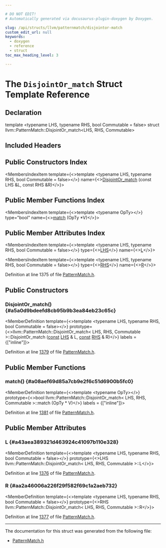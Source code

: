 ```yaml
---

# DO NOT EDIT!
# Automatically generated via docusaurus-plugin-doxygen by Doxygen.

slug: /api/structs/llvm/patternmatch/disjointor-match
custom_edit_url: null
keywords:
  - doxygen
  - reference
  - struct
toc_max_heading_level: 3

---
```





# The `DisjointOr_match` Struct Template Reference

<DoxygenPage pluginConfig={pluginConfig}>



## Declaration

<CodeBlock>template &lt;typename LHS, typename RHS, bool Commutable = false&gt;
struct llvm::PatternMatch::DisjointOr_match&lt;LHS, RHS, Commutable&gt;</CodeBlock>

## Included Headers

<IncludesList>
<IncludesListItem
  filePath="llvm/IR/PatternMatch.h"
  permalink="/docs/api/files/include/include/llvm/include/llvm/ir/patternmatch-h"
  isLocal="true" />
</IncludesList>

## Public Constructors Index

<MembersIndex>

<MembersIndexItem
  template={<>template &lt;typename LHS, typename RHS, bool Commutable = false&gt;</>}
  name={<><a href="#a5a0d9bdeefd8cb95b9b3ea84eb23c65c">DisjointOr&#95;match</a> (const LHS &amp;L, const RHS &amp;R)</>}>
</MembersIndexItem>

</MembersIndex>

## Public Member Functions Index

<MembersIndex>

<MembersIndexItem
  template={<>template &lt;typename OpTy&gt;</>}
  type="bool"
  name={<><a href="#a08aef69d85a7cb9e2f6c51d6900b5fc0">match</a> (OpTy &#42;V)</>}>
</MembersIndexItem>

</MembersIndex>

## Public Member Attributes Index

<MembersIndex>

<MembersIndexItem
  template={<>template &lt;typename LHS, typename RHS, bool Commutable = false&gt;</>}
  type={<><a href="/docs/api/files/lib/lib/target/lib/target/x86/x86partialreduction-cpp/#a9e1483f7215664a2315c53c3558d9a8d">LHS</a></>}
  name={<><a href="#a43aea389321d463924c41097b110e328">L</a></>}>
</MembersIndexItem>

<MembersIndexItem
  template={<>template &lt;typename LHS, typename RHS, bool Commutable = false&gt;</>}
  type={<><a href="/docs/api/files/lib/lib/target/lib/target/x86/x86partialreduction-cpp/#a87b8bfbbe9d8f7146d7f20a5fb42efd0">RHS</a></>}
  name={<><a href="#aa2a46006a226f29f582f69c1a2aeb732">R</a></>}>
</MembersIndexItem>

</MembersIndex>


Definition at line 1375 of file <a href="/docs/api/files/include/include/llvm/include/llvm/ir/patternmatch-h">PatternMatch.h</a>.

<SectionDefinition>

## Public Constructors

### DisjointOr&#95;match() {#a5a0d9bdeefd8cb95b9b3ea84eb23c65c}

<MemberDefinition
  template={<>template &lt;typename LHS, typename RHS, bool Commutable = false&gt;</>}
  prototype={<>llvm::PatternMatch::DisjointOr&#95;match&lt; LHS, RHS, Commutable &gt;::DisjointOr&#95;match (<a href="/docs/api/files/lib/lib/target/lib/target/aarch64/aarch64promoteconstant-cpp/#a90f8350fecae261c25be85d38b451bff">const</a> <a href="/docs/api/files/lib/lib/target/lib/target/x86/x86partialreduction-cpp/#a9e1483f7215664a2315c53c3558d9a8d">LHS</a> &amp; L, <a href="/docs/api/files/lib/lib/target/lib/target/aarch64/aarch64promoteconstant-cpp/#a90f8350fecae261c25be85d38b451bff">const</a> <a href="/docs/api/files/lib/lib/target/lib/target/x86/x86partialreduction-cpp/#a87b8bfbbe9d8f7146d7f20a5fb42efd0">RHS</a> &amp; R)</>}
  labels = {["inline"]}>

Definition at line <a href="/docs/api/files/include/include/llvm/include/llvm/ir/patternmatch-h/#l01379">1379</a> of file <a href="/docs/api/files/include/include/llvm/include/llvm/ir/patternmatch-h">PatternMatch.h</a>.
</MemberDefinition>

</SectionDefinition>

<SectionDefinition>

## Public Member Functions

### match() {#a08aef69d85a7cb9e2f6c51d6900b5fc0}

<MemberDefinition
  template={<>template &lt;typename OpTy&gt;</>}
  prototype={<>bool llvm::PatternMatch::DisjointOr&#95;match&lt; LHS, RHS, Commutable &gt;::match (OpTy &#42; V)</>}
  labels = {["inline"]}>

Definition at line <a href="/docs/api/files/include/include/llvm/include/llvm/ir/patternmatch-h/#l01381">1381</a> of file <a href="/docs/api/files/include/include/llvm/include/llvm/ir/patternmatch-h">PatternMatch.h</a>.
</MemberDefinition>

</SectionDefinition>

<SectionDefinition>

## Public Member Attributes

### L {#a43aea389321d463924c41097b110e328}

<MemberDefinition
  template={<>template &lt;typename LHS, typename RHS, bool Commutable = false&gt;</>}
  prototype={<>LHS llvm::PatternMatch::DisjointOr&#95;match&lt; LHS, RHS, Commutable &gt;::L</>}>

Definition at line <a href="/docs/api/files/include/include/llvm/include/llvm/ir/patternmatch-h/#l01376">1376</a> of file <a href="/docs/api/files/include/include/llvm/include/llvm/ir/patternmatch-h">PatternMatch.h</a>.
</MemberDefinition>

### R {#aa2a46006a226f29f582f69c1a2aeb732}

<MemberDefinition
  template={<>template &lt;typename LHS, typename RHS, bool Commutable = false&gt;</>}
  prototype={<>RHS llvm::PatternMatch::DisjointOr&#95;match&lt; LHS, RHS, Commutable &gt;::R</>}>

Definition at line <a href="/docs/api/files/include/include/llvm/include/llvm/ir/patternmatch-h/#l01377">1377</a> of file <a href="/docs/api/files/include/include/llvm/include/llvm/ir/patternmatch-h">PatternMatch.h</a>.
</MemberDefinition>

</SectionDefinition>

<hr/>

The documentation for this struct was generated from the following file:

<ul>
<li><a href="/docs/api/files/include/include/llvm/include/llvm/ir/patternmatch-h">PatternMatch.h</a></li>
</ul>

</DoxygenPage>

